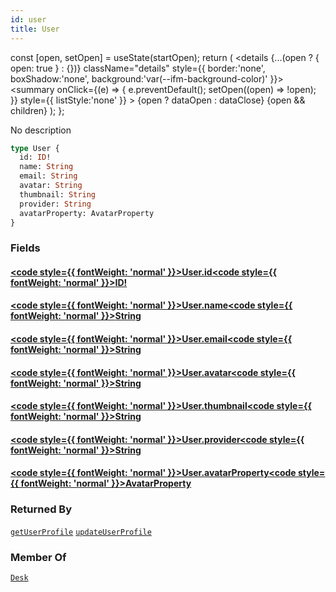 ```yaml
---
id: user
title: User
---
```









  const [open, setOpen] = useState(startOpen);
  return (
    <details {...(open ? { open: true } : {})} className="details" style={{ border:'none', boxShadow:'none', background:'var(--ifm-background-color)' }}>
      <summary
        onClick={(e) => {
          e.preventDefault();
          setOpen((open) => !open);
        }}
        style={{ listStyle:'none' }}
      >
      {open ? dataOpen : dataClose}
      </summary>
      {open && children}
    </details>
  );
};








No description


```graphql
type User {
  id: ID!
  name: String
  email: String
  avatar: String
  thumbnail: String
  provider: String
  avatarProperty: AvatarProperty
}
```




### Fields

#### [<code style={{ fontWeight: 'normal' }}>User.<b>id</b></code>](#)<Bullet />[<code style={{ fontWeight: 'normal' }}><b>ID!</b></code>](/main-backend-service/graphql/🧠🔍introspection/types/scalars/id.mdx) <Badge class="badge badge--secondary badge--non_null" text="non-null"/> <Badge class="badge badge--secondary " text="scalar"/> 



#### [<code style={{ fontWeight: 'normal' }}>User.<b>name</b></code>](#)<Bullet />[<code style={{ fontWeight: 'normal' }}><b>String</b></code>](/main-backend-service/graphql/🧠🔍introspection/types/scalars/string.mdx) <Badge class="badge badge--secondary " text="scalar"/> 



#### [<code style={{ fontWeight: 'normal' }}>User.<b>email</b></code>](#)<Bullet />[<code style={{ fontWeight: 'normal' }}><b>String</b></code>](/main-backend-service/graphql/🧠🔍introspection/types/scalars/string.mdx) <Badge class="badge badge--secondary " text="scalar"/> 



#### [<code style={{ fontWeight: 'normal' }}>User.<b>avatar</b></code>](#)<Bullet />[<code style={{ fontWeight: 'normal' }}><b>String</b></code>](/main-backend-service/graphql/🧠🔍introspection/types/scalars/string.mdx) <Badge class="badge badge--secondary " text="scalar"/> 



#### [<code style={{ fontWeight: 'normal' }}>User.<b>thumbnail</b></code>](#)<Bullet />[<code style={{ fontWeight: 'normal' }}><b>String</b></code>](/main-backend-service/graphql/🧠🔍introspection/types/scalars/string.mdx) <Badge class="badge badge--secondary " text="scalar"/> 



#### [<code style={{ fontWeight: 'normal' }}>User.<b>provider</b></code>](#)<Bullet />[<code style={{ fontWeight: 'normal' }}><b>String</b></code>](/main-backend-service/graphql/🧠🔍introspection/types/scalars/string.mdx) <Badge class="badge badge--secondary " text="scalar"/> 



#### [<code style={{ fontWeight: 'normal' }}>User.<b>avatarProperty</b></code>](#)<Bullet />[<code style={{ fontWeight: 'normal' }}><b>AvatarProperty</b></code>](/main-backend-service/graphql/🧠🔍introspection/types/objects/avatar-property.mdx) <Badge class="badge badge--secondary " text="object"/> 







### Returned By

[`getUserProfile`](/main-backend-service/graphql/🧠🔍introspection/operations/queries/get-user-profile.mdx)  <Badge class="badge badge--secondary badge--relation" text="query"/><Bullet />[`updateUserProfile`](/main-backend-service/graphql/🧠🔍introspection/operations/mutations/update-user-profile.mdx)  <Badge class="badge badge--secondary badge--relation" text="mutation"/>

### Member Of

[`Desk`](/main-backend-service/graphql/🧠🔍introspection/types/objects/desk.mdx)  <Badge class="badge badge--secondary badge--relation" text="object"/>